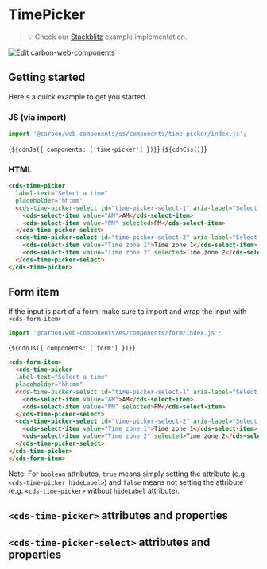 
<Meta of={TimePicker} />

# TimePicker

> 💡 Check our
> [Stackblitz](https://stackblitz.com/github/carbon-design-system/carbon/tree/main/packages/web-components/examples/components/time-picker)
> example implementation.

[![Edit carbon-web-components](https://developer.stackblitz.com/img/open_in_stackblitz.svg)](https://stackblitz.com/github/carbon-design-system/carbon/tree/main/packages/web-components/examples/components/time-picker)

## Getting started

Here's a quick example to get you started.

### JS (via import)

```javascript
import '@carbon/web-components/es/components/time-picker/index.js';
```

<Markdown>{`${cdnJs({ components: ['time-picker'] })}`}</Markdown>
<Markdown>{`${cdnCss()}`}</Markdown>

### HTML

```html
<cds-time-picker
  label-text="Select a time"
  placeholder="hh:mm"
  <cds-time-picker-select id="time-picker-select-1" aria-label="Select AM/PM" slot="time-picker-select">
    <cds-select-item value="AM">AM</cds-select-item>
    <cds-select-item value="PM" selected>PM</cds-select-item>
  </cds-time-picker-select>
  <cds-time-picker-select id="time-picker-select-2" aria-label="Select timezone" slot="time-picker-select">
    <cds-select-item value="Time zone 1">Time zone 1</cds-select-item>
    <cds-select-item value="Time zone 2" selected>Time zone 2</cds-select-item>
  </cds-time-picker-select>
</cds-time-picker>
```

## Form item

If the input is part of a form, make sure to import and wrap the input with
`<cds-form-item>`

```javascript
import '@carbon/web-components/es/components/form/index.js';
```

<Markdown>{`${cdnJs({ components: ['form'] })}`}</Markdown>

```html
<cds-form-item>
  <cds-time-picker
  label-text="Select a time"
  placeholder="hh:mm"
  <cds-time-picker-select id="time-picker-select-1" aria-label="Select AM/PM" slot="time-picker-select">
    <cds-select-item value="AM">AM</cds-select-item>
    <cds-select-item value="PM" selected>PM</cds-select-item>
  </cds-time-picker-select>
  <cds-time-picker-select id="time-picker-select-2" aria-label="Select timezone" slot="time-picker-select">
    <cds-select-item value="Time zone 1">Time zone 1</cds-select-item>
    <cds-select-item value="Time zone 2" selected>Time zone 2</cds-select-item>
  </cds-time-picker-select>
</cds-time-picker>
</cds-form-item>
```

Note: For `boolean` attributes, `true` means simply setting the attribute (e.g.
`<cds-time-picker hideLabel>`) and `false` means not setting the attribute (e.g.
`<cds-time-picker>` without `hideLabel` attribute).

## `<cds-time-picker>` attributes and properties

<ArgTypes of="cds-time-picker"/>

## `<cds-time-picker-select>` attributes and properties

<ArgTypes of="cds-time-picker-select"/>
